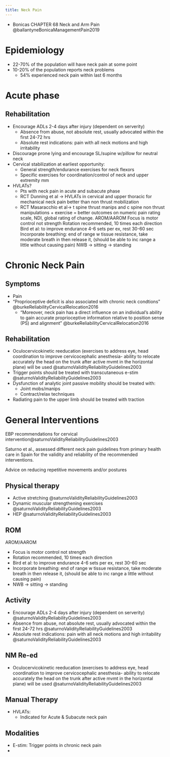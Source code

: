 ```yaml
---
title: Neck Pain
---
```


:::{.callout-note title="Books to read later"}

- Bonicas CHAPTER 68 Neck and Arm Pain @ballantyneBonicaManagementPain2019 
:::


# Epidemiology


- 22-70% of the population will have neck pain at some point
- 10-20% of the population reports neck problems
    - 54% experienced neck pain within last 6 months
    



# Acute phase {#acute-neck-pain}

## Rehabilitation

- Encourage ADLs 2-4 days after injury (dependent on serverity) 
    - Absence from abuse, not absolute rest, usually advocated within the first 24-72 hrs
    - Absolute rest indications: pain with all neck motions and high irritability
- Discourage prone lying and encourage SL/supine w/pillow for neutral neck
- Cervical stabilization at earliest opportunity: 
    - General strength/endurance exercises for neck flexors
    - Specific exercises for coordination/control of neck and upper extremity mm
- HVLATs?
    - Pts with neck pain in acute and subacute phase
    - RCT Dunning et al → HVLATs in cervical and upper thoracic for mechanical neck pain better than non thrust mobilization 
    - RCT Masaracchio et al→ t spine thrust manips and c spine non thrust manipulations + exercise = better outcomes on numeric pain rating scale, NDI, global rating of change. 
AROM/AAROM
Focus is motor control not strength
Rotation recommended, 10 times each direction
Bird et al: to improve endurance 4-6 sets per ex, rest 30-60 sec
Incorporate breathing: end of range w tissue resistance, take moderate breath in then release it, (should be able to inc range a little without causing pain)
NWB → sitting → standing

# Chronic Neck Pain {#chronic-neck-pain}

## Symptoms

- Pain
- "Proprioceptive deficit is also associated with chronic neck condtions" @burkeReliabilityCervicalRelocation2016
    - "Moreover, neck pain has a direct influence on an individual’s ability to gain accurate proprioceptive information relative to position sense (PS) and alignment" @burkeReliabilityCervicalRelocation2016

## Rehabilitation

- Oculocervicokinetic reeducation (exercises to address eye, head coordination to improve cervicocephalic anesthesia- ability to relocate accurately the head on the trunk after active mvmt in the horizontal plane) will be used @saturnoValidityReliabilityGuidelines2003
- Trigger points should be treated with transcutaneous e-stim @saturnoValidityReliabilityGuidelines2003
- Dysfunction of analytic joint passive mobility should be treated with:
    - Joint mobs/manips
    - Contract/relax techniques 
- Radiating pain to the upper limb should be treated with traction



# General Interventions


EBP recommendations for cervical intervention@saturnoValidityReliabilityGuidelines2003

:::{.callout collapse="true" title="Saturno (2003) Validity and reliability of guidelines for neck pain treatment in primary health care. A nationwide empirical analysis in Spain"}
Saturno et al., assessed different neck pain guidelines from primary health care in Spain for the validity and reliability of the recommended interventions.
:::

Advice on reducing repetitive movements and/or postures


## Physical therapy

- Active stretching @saturnoValidityReliabilityGuidelines2003
- Dynamic muscular strengthening exercises @saturnoValidityReliabilityGuidelines2003
- HEP @saturnoValidityReliabilityGuidelines2003

## ROM

AROM/AAROM

- Focus is motor control not strength
- Rotation recommended, 10 times each direction
- Bird et al: to improve endurance 4-6 sets per ex, rest 30-60 sec
- Incorporate breathing: end of range w tissue resistance, take moderate breath in then release it, (should be able to inc range a little without causing pain)
- NWB → sitting → standing


## Activity

- Encourage ADLs 2-4 days after injury (dependent on serverity) @saturnoValidityReliabilityGuidelines2003
- Absence from abuse, not absolute rest, usually advocated within the first 24-72 hrs @saturnoValidityReliabilityGuidelines2003
- Absolute rest indications: pain with all neck motions and high irritability @saturnoValidityReliabilityGuidelines2003

## NM Re-ed

- Oculocervicokinetic reeducation
    (exercises to address eye, head coordination to improve cervicocephalic anesthesia- ability to relocate accurately the head on the trunk after active mvmt in the horizontal plane) will be used @saturnoValidityReliabilityGuidelines2003

## Manual Therapy

- HVLATs:
    - Indicated for Acute & Subacute neck pain

## Modalities

- E-stim: Trigger points in chronic neck pain
- 









